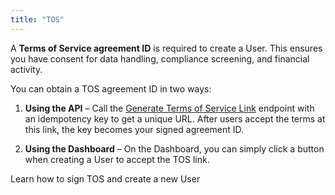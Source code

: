```yaml
---
title: "TOS"
---
```


A **Terms of Service agreement ID** is required to create a User.
This ensures you have consent for data handling, compliance screening, and financial activity.

You can obtain a TOS agreement ID in two ways:

1. **Using the API** – Call the [Generate Terms of Service Link](/api-reference/user/generate-a-terms-of-service-link) endpoint with an idempotency key to get a unique URL. After users accept the terms at this link, the key becomes your signed agreement ID.

2. **Using the Dashboard** – On the Dashboard, you can simply click a button when creating a User to accept the TOS link.

<Card icon="code" title="Create a user" href="/guides/screen/create-a-user">
  Learn how to sign TOS and create a new User
</Card>
